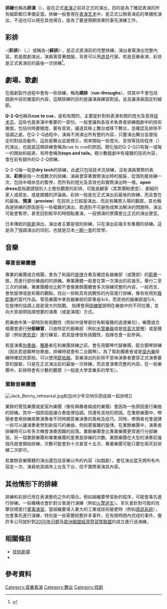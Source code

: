 '''排練'''也稱為'''排演'''（{{lang-en|Rehearsal}}），是在正式[[表演|表演]]之前非正式的演出，目的是為了確認表演的所有細節都已準備妥當。排練一般會用在[[表演艺术|表演艺术]]中，是正式公開表演前的準備性演出，不過也可以用在其他場合，是為了要達預期效果的事先演練工作。

==彩排==
-{'''彩排'''}-（{{lang-en|Dress rehearsal}}，{{lang-de|Generalprobe}}）或稱為-{'''綵排'''}-，是正式表演前的完整排練，演出者需演出完整內容。若是戲劇演出，演員需穿著戲服，背景可以用[[道具|道具]]代替。若是音樂表演，彩排是正式表演前的最後一次排練<ref>{{cite web|url=http://www.merriam-webster.com/dictionary/dress%20rehearsal|title=Dress rehearsal|publisher=Merriam Webster|accessdate=2012-07-15|archive-date=2020-08-12|archive-url=https://web.archive.org/web/20200812041708/https://www.merriam-webster.com/dictionary/dress%20rehearsal|dead-url=no}}</ref>。

==劇場、歌劇==
<!--In theatre, a performing arts ensemble rehearses a work in preparation for performance before an audience.-->在戲劇製作過程中會有一些排練，稱為'''順排'''（'''run-throughs'''），但其中不會包括戲劇中技術層面的內容，這類排練的目的是讓演員練習對話，並且讓演員固定{{link-en|走位|blocking (stage)}}的細節。

'''Q-2-Q'''也稱為'''cue to cue'''，是和{{link-en|cue (戲劇)|Cue (theatrical)|cue}}有關的{{link-en|技術排練|Technical rehearsal}}，主要是針對和表演有關的燈光及音效[[技术员|技术员]]，這些也是表演中重要的一部份。一般會讓{{link-en|舞台监督|stage manager}}和各技术負責者排練戲劇中的技術層面，包括何時要開燈、要有音效，讓道具移上舞台或移下舞台，並確認及排除不協調之處。在Q-2-Q過程中，演員不用演出所有整{{link-en|場 (戲劇)|scene (film)|場}}的內容，只要演出舞台监督指定的對話及動作，這些是舞台监督標示，用來開始一些燈光、音效等技術程序（{{link-en|cue (戲劇)|Cue (theatrical)|cue}}）的演出，也就是這類排練會稱為cue to cue的原因。簡化版的Q-2-Q只有每一{{link-en|幕 (戲劇)|act (theatre)|幕}}或每一{{link-en|場 (戲劇)|scene (film)|場}}的開始和結束，有時會稱為'''tops and tails'''。極少數戲劇中有複雜的技術內容，會在{{link-en|技術週|technical week}}前有額外的Q-2-Q排練。

Q-2-Q後一般是'''dry tech'''的排練，此處只包括技术员排練{{link-en|cue (戲劇)|Cue (theatrical)|cue}}，沒有演員實際的表演。'''彩排'''是指一次或數次的排練，演員會穿著實際演出時的服裝，從頭到尾排練一次，包括中場休息的暫停，而所有的燈光及音效也和實際演出時一様。'''open dress'''是指邀請個別人士擔任觀眾的彩排，可能是顧客（其票價較便宜）、劇組的家人或朋友、或是媒體的評論員。彩排一般是在正式演出前最後的排練，而且會在{{link-en|技術週|technical week}}的最後。'''預演'''（'''preview'''）在技術上已經是演出，而且有購票入場的觀眾，其也稱為是排練的原因是在一些複雜的演出，若遇到不可避免或無法解決的問題時，演出可能會暫停，甚至回到較早的時間點重演。一般預演的票價會比正式的演出便宜。

日本傳統的[[能劇|能劇]]演出，演出者主要是個別排練，只在演出前幾天有集體的排練。這是為了強調演出的顷刻，也就是日本[[一期一會|一期一會]]的哲學。

==音樂==
<!--[[Template:Classical_music|Template:Classical music]] links directly here.-->
===專業音樂團體===
專業的樂團或合唱團，會為了和諧的[[旋律|旋律]]合奏及確認各器樂部（或聲部）的[[節奏|節奏]]一致，而進行部份樂曲的的排練。專業團體一般會在第一次演出的前幾天，舉行二至三次的排練。專業團體也比較不會像業餘團體會多次排練完整的內容，一般而言，會依旋律或是和聲的觀點，找出一些較具有挑戰性的內容進行排練。像有些用到[[複節奏|複節奏]]的當代作品，管弦樂團中某些器樂部的節奏是4/4，而其他的器樂部是5/4，在旋律的協調上就是很大的挑戰。<!--An example of harmonic challenges would be a work in which the orchestra has to perform dissonant, complex harmonies.-->指揮會用[[排練號|排練號]]說明在樂曲中的不同位置，並向大家說明指揮想要的演奏（或是演唱）方式。

若樂曲中某一部特別有挑戰性（例如中提琴部份有較複雜的過渡樂句），樂團或合唱團會進行'''分部練習'''，只由特定的器樂部（例如[[木管樂器|木管樂器]]或是[[低音大提琴|低音大提琴]]）或是聲部（例如[[男低音|男低音]]）進行練習，若其旋律很有挑戰性，指揮也會一起參與。

若是演奏[[协奏曲|协奏曲]]，[[獨奏|獨奏]]者在和樂團排練之前，會先用鋼琴代替樂團，配合鋼琴排練（因此若是鋼琴协奏曲，排練時就會有二台鋼琴）。為了幫助獨奏者或是[[室內樂|室內樂]]排練時確認其節拍，可以使用[[節拍器|節拍器]]。音樂演出的彩排不意味演奏者要穿正式演奏要穿的服裝，只是在正式演出前的最後一次排練，而且會演奏完整的內容。在一些樂團中，彩排時會有少數的聽眾（一般是大學音樂系的學生）。

===業餘音樂團體===
[[File:Jack_Benny_rehearsal.jpg|thumb]]和加州少年交响乐团成員一起排练]]

業餘的管弦樂團或是室內樂團（像有興趣者組成的樂團）會因為一些原因進行樂曲的排練。其中一個原因是讓合奏旋律協調，但還有其他的原因。在業餘樂團中，帶領者會用排練來教演奏者不同時期音樂演奏的風格及技巧，同時，帶領者也會選擇一些可以讓演奏者學到新技巧的樂曲，例如更複雜的旋律。在業餘樂團中，演奏者排練時可以有多次機會演奏困難的段落。業餘樂團會比專業樂團更常進行分部練習。另一個業餘樂團和專業樂團的差異是排練的次數。業餘樂團在大型的演奏前幾個月就會開始排練，次數可能會到十次甚至十五次，專業樂團可能只要在兩天前排練二次即可。

若業餘音樂團體的演出還包括音樂以外的內容（如戲劇），會在演出當天將所有內容走一次，演員依其順序上台及下台，但不實際表演其內容。

==其他情形下的排練==
排練和彩排已用在表演藝術之外的場合。例如組織要學習新的程序，可能會事先進行排練。一些機構也會針對災害進行演練（例如[[火警逃生|火警逃生]]）。军队會針對可能的攻擊目標進行[[軍事演習|軍事演習]]。當組織要導入重大的工業或技術變更時（例如[[資訊系統|資訊系統]]），也會事先進行演練，特別是一些需要統整許多事件，在有限時間內完成的事件。像許多公司就針對[[2000年问题|2000年问题]]及[[歐洲聯盟經濟暨貨幣聯盟|歐洲聯盟經濟暨貨幣聯盟]]的成立進行過演練。

==相關條目==
*[[技術劇場|技術劇場]]
*{{link-en|技術排練|Technical rehearsal}}

==參考資料==
{{reflist}}

[[Category:音樂表演|Category:音樂表演]]
[[Category:舞台|Category:舞台]]
[[Category:戏剧|Category:戏剧]]